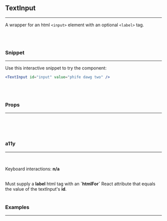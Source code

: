 
## TextInput
---
A wrapper for an html `<input>` element with an optional `<label>` tag.

<br/>
<br/>

### Snippet
---

Use this interactive snippet to try the component:
<br/>

```.jsx
<TextInput id="input" value="phife dawg two" />
```

<br/>
<br/>

### Props
---
<br/>
<PropsTable propMetaData={TextInput.__docgenInfo} />

<br/>
<br/>

### a11y
---
<br/>

Keyboard interactions: **n/a**

<br/>
Must supply a <b>label</b> html tag with an <b>`htmlFor`</b> React attribute that equals the value of the textInput's <b>id</b>.

<br/>
<br/>

### Examples
---
<br/>

<Example />
